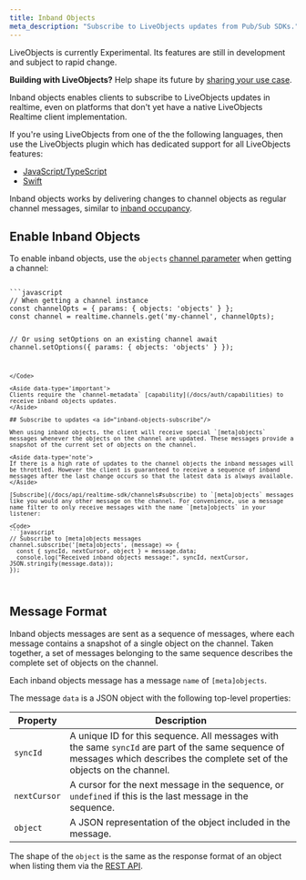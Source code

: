 ```yaml
---
title: Inband Objects
meta_description: "Subscribe to LiveObjects updates from Pub/Sub SDKs."
---
```


<Aside data-type='experimental'>
LiveObjects is currently Experimental. Its features are still in development and subject to rapid change.

**Building with LiveObjects?** Help shape its future by [sharing your use case](https://44qpp.share.hsforms.com/2fZobHQA1ToyRfB9xqZYQmQ).
</Aside>

Inband objects enables clients to subscribe to LiveObjects updates in realtime, even on platforms that don't yet have a native LiveObjects Realtime client implementation.

<Aside data-type='note'>
If you're using LiveObjects from one of the the following languages, then use the LiveObjects plugin which has dedicated support for all LiveObjects features:

* [JavaScript/TypeScript](/docs/liveobjects/quickstart/javascript)
* [Swift](/docs/liveobjects/quickstart/swift)
</Aside>

Inband objects works by delivering changes to channel objects as regular channel messages, similar to [inband occupancy](/docs/channels/options#occupancy).

## Enable Inband Objects <a id="inband-objects-enable"/>

To enable inband objects, use the `objects` [channel parameter](/docs/channels/options#objects) when getting a channel:

<Code>
```javascript
// When getting a channel instance
const channelOpts = { params: { objects: 'objects' } };
const channel = realtime.channels.get('my-channel', channelOpts);

// Or using setOptions on an existing channel
await channel.setOptions({ params: { objects: 'objects' } });
```
</Code>

<Aside data-type='important'>
Clients require the `channel-metadata` [capability](/docs/auth/capabilities) to receive inband objects updates.
</Aside>

## Subscribe to updates <a id="inband-objects-subscribe"/>

When using inband objects, the client will receive special `[meta]objects` messages whenever the objects on the channel are updated. These messages provide a snapshot of the current set of objects on the channel.

<Aside data-type='note'>
If there is a high rate of updates to the channel objects the inband messages will be throttled. However the client is guaranteed to receive a sequence of inband messages after the last change occurs so that the latest data is always available.
</Aside>

[Subscribe](/docs/api/realtime-sdk/channels#subscribe) to `[meta]objects` messages like you would any other message on the channel. For convenience, use a message name filter to only receive messages with the name `[meta]objects` in your listener:

<Code>
```javascript
// Subscribe to [meta]objects messages
channel.subscribe('[meta]objects', (message) => {
  const { syncId, nextCursor, object } = message.data;
  console.log("Received inband objects message:", syncId, nextCursor, JSON.stringify(message.data));
});
```
</Code>

## Message Format <a id="inband-objects-message-format"/>

Inband objects messages are sent as a sequence of messages, where each message contains a snapshot of a single object on the channel. Taken together, a set of messages belonging to the same sequence describes the complete set of objects on the channel.

Each inband objects message has a message `name` of `[meta]objects`.

The message `data` is a JSON object with the following top-level properties:

| Property | Description |
| -------- | ----------- |
| `syncId` | A unique ID for this sequence. All messages with the same `syncId` are part of the same sequence of messages which describes the complete set of the objects on the channel. |
| `nextCursor` | A cursor for the next message in the sequence, or `undefined` if this is the last message in the sequence. |
| `object` | A JSON representation of the object included in the message. |

The shape of the `object` is the same as the response format of an object when listing them via the [REST API](/docs/liveobjects/rest-api-usage#fetching-objects-list-values).

